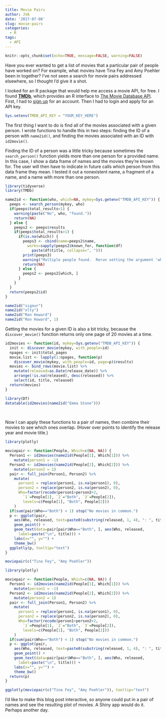 ```yaml
---
title: Movie Pairs
author: JVA
date: '2017-07-08'
slug: movie-pairs
categories:
  - R
tags:
  - API
---
```


```r
knitr::opts_chunk$set(echo=TRUE, message=FALSE, warning=FALSE)
```

Have you ever wanted to get a list of movies that a particular pair of people have worked on?  For example, what movies have Tina Fey and Amy Poehler been in together?  I've not seen a search for movie pairs addressed elsewhere, so I thought I'd give it a shot.

I looked for an R package that would help me access a movie API, for free.  I found **[TMDb](https://CRAN.R-project.org/package=TMDb)**, which provides an R interface to [The Movie Database API](https://developers.themoviedb.org/3/getting-started).  First, I had to [sign up](https://www.themoviedb.org/account/signup) for an account.  Then I had to login and apply for an API key.

```r
Sys.setenv(TMDB_API_KEY = "YOUR_KEY_HERE")
```

The first thing I want to do is find all of the movies associated with a given person.  I wrote functions to handle this in two steps: finding the ID of a person with `name2id()`, and finding the movies associated with an ID with `id2movie()`.

Finding the ID of a person was a little tricky because sometimes the `search_person()` function yields more than one person for a provided name.  In this case, I show a data frame of names and the movies they're known for.  The user will then have to indicate in future calls which person from this data frame they mean.  I tested it out a nonexistent name, a fragment of a name, and a name with more than one person.

```r
library(tidyverse)
library(TMDb)

name2id <- function(who, which=NA, mykey=Sys.getenv("TMDB_API_KEY")) {
  peeps <- search_person(mykey, who)
  if(peeps$total_results<1) {
    warning(paste("No", who, "found."))
    return(NA)
  } else {
    peeps2 <- peeps$results
    if(peeps$total_results>1) {
      if(is.na(which)) {
        peeps3 <- cbind(name=peeps2$name, 
          works=sapply(peeps2$known_for, function(df) 
            paste(df$title, collapse=", ")))
        print(peeps3)
        warning("Multiple people found.  Rerun setting the argument 'which' to the number of the person you mean.")
        return(NA)
      } else {
        peeps2 <- peeps2[which, ]
      }
    }
  }
  return(peeps2$id)
}

name2id("sigour")
name2id("xlty")
name2id("Ron Howard")
name2id("Ron Howard", 1)
```

Getting the movies for a given ID is also a bit tricky, because the `discover_movie()` function returns only one page of 20 movies at a time.

```r
id2movies <- function(id, mykey=Sys.getenv("TMDB_API_KEY")) {
  init <- discover_movie(mykey, with_people=id)
  npages <- init$total_pages
  movie.list <- lapply(1:npages, function(p)
    discover_movie(mykey, with_people=id, page=p)$results)
  movies <- bind_rows(movie.list) %>%
    mutate(released=as.Date(release_date)) %>%
    arrange(!is.na(released), desc(released)) %>%
    select(id, title, released)
  return(movies)
}

library(DT)
datatable(id2movies(name2id("Emma Stone")))
```

<br>

Now I can apply these functions to a pair of names, then combine their movies to see which ones overlap.  (Hover over points to identify the release year and movie title.)

```r
library(plotly)

moviepair <- function(People, Which=c(NA, NA)) {
  Person1 <- id2movies(name2id(People[1], Which[1])) %>%
    mutate(person1 = -1)
  Person2 <- id2movies(name2id(People[2], Which[2])) %>%
    mutate(person2 = 1)
  pair <- full_join(Person1, Person2) %>%
    mutate(
      person1 = replace(person1, is.na(person1), 0),
      person2 = replace(person2, is.na(person2), 0),
      Who=factor(recode(person1+person2+2, 
        `1`=People[1], `2`="Both", `3`=People[2]),
        levels=c(People[1], "Both", People[2]))
    )
  if(sum(pair$Who=="Both") < 1) stop("No movies in common.")
  p <- ggplot(pair, 
    aes(Who, released, text=paste0(substring(released, 1, 4), ": ", title))) +
    geom_point() +
    geom_text(data=pair[pair$Who=="Both", ], aes(Who, released, 
      label=paste("\n", title))) +
    labs(x="", y="") +
    theme_bw()
  ggplotly(p, tooltip="text")
}

moviepair(c("Tina Fey", "Amy Poehler"))
```

```r
library(plotly)

moviepair <- function(People, Which=c(NA, NA)) {
  Person1 <- id2movies(name2id(People[1], Which[1])) %>%
    mutate(person1 = -1)
  Person2 <- id2movies(name2id(People[2], Which[2])) %>%
    mutate(person2 = 1)
  pair <- full_join(Person1, Person2) %>%
    mutate(
      person1 = replace(person1, is.na(person1), 0),
      person2 = replace(person2, is.na(person2), 0),
      Who=factor(recode(person1+person2+2, 
        `1`=People[1], `2`="Both", `3`=People[2]),
        levels=c(People[1], "Both", People[2]))
    )
  if(sum(pair$Who=="Both") < 1) stop("No movies in common.")
  p <- ggplot(pair, 
    aes(Who, released, text=paste0(substring(released, 1, 4), ": ", title))) +
    geom_point() +
    geom_text(data=pair[pair$Who=="Both", ], aes(Who, released, 
      label=paste("\n", title))) +
    labs(x="", y="") +
    theme_bw()
  return(p)
}

ggplotly(moviepair(c("Tina Fey", "Amy Poehler")), tooltip="text")
```

I'd like to make this blog post interactive, so anyone could put in a pair of names and see the resulting plot of movies.  A Shiny app would do it.  Perhaps another day.